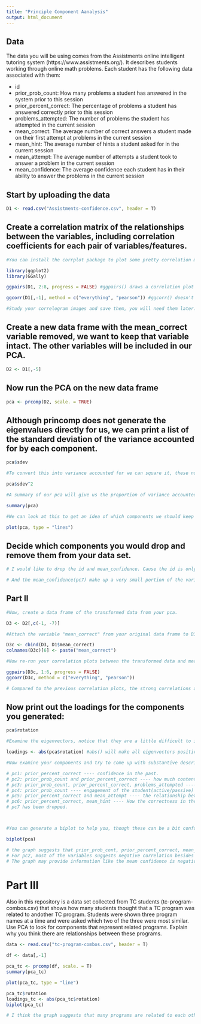 ```yaml
---
title: "Principle Component Aanalysis"
output: html_document
---
```

## Data
The data you will be using comes from the Assistments online intelligent tutoring system (https://www.assistments.org/). It describes students working through online math problems. Each student has the following data associated with them:

- id
- prior_prob_count: How many problems a student has answered in the system prior to this session
- prior_percent_correct: The percentage of problems a student has answered correctly prior to this session
- problems_attempted: The number of problems the student has attempted in the current session
- mean_correct: The average number of correct answers a student made on their first attempt at problems in the current session
- mean_hint: The average number of hints a student asked for in the current session
- mean_attempt: The average number of attempts a student took to answer a problem in the current session
- mean_confidence: The average confidence each student has in their ability to answer the problems in the current session

## Start by uploading the data
```r

D1 <- read.csv("Assistments-confidence.csv", header = T)

```

## Create a correlation matrix of the relationships between the variables, including correlation coefficients for each pair of variables/features.

```r
#You can install the corrplot package to plot some pretty correlation matrices (sometimes called correlograms)

library(ggplot2)
library(GGally)

ggpairs(D1, 2:8, progress = FALSE) #ggpairs() draws a correlation plot between all the columns you identify by number (second option, you don't need the first column as it is the student ID) and progress = FALSE stops a progress bar appearing as it renders your plot

ggcorr(D1[,-1], method = c("everything", "pearson")) #ggcorr() doesn't have an explicit option to choose variables so we need to use matrix notation to drop the id variable. We then need to choose a "method" which determines how to treat missing values (here we choose to keep everything, and then which kind of correlation calculation to use, here we are using Pearson correlation, the other options are "kendall" or "spearman")

#Study your correlogram images and save them, you will need them later. Take note of what is strongly related to the outcome variable of interest, mean_correct. 
```

## Create a new data frame with the mean_correct variable removed, we want to keep that variable intact. The other variables will be included in our PCA.

```r

D2 <- D1[,-5]

```

## Now run the PCA on the new data frame

```r

pca <- prcomp(D2, scale. = TRUE)

```

## Although princomp does not generate the eigenvalues directly for us, we can print a list of the standard deviation of the variance accounted for by each component.

```r

pca$sdev

#To convert this into variance accounted for we can square it, these numbers are proportional to the eigenvalue

pca$sdev^2

#A summary of our pca will give us the proportion of variance accounted for by each component

summary(pca)

#We can look at this to get an idea of which components we should keep and which we should drop

plot(pca, type = "lines")
```

## Decide which components you would drop and remove them from your data set.
```r

# I would like to drop the id and mean_confidence. Cause the id is only an identification of each student, it has no actual meaning for the numbers. And we need to exclude it for some procedures, dropping it is more convinent.

# And the mean_confidence(pc7) make up a very small portion of the variance. So it could be removed.

```

## Part II

```r
#Now, create a data frame of the transformed data from your pca.

D3 <- D2[,c(-1, -7)]

#Attach the variable "mean_correct" from your original data frame to D3.

D3c <- cbind(D3, D1$mean_correct)
colnames(D3c)[6] <- paste("mean_correct")

#Now re-run your correlation plots between the transformed data and mean_correct. If you had dropped some components would you have lost important infomation about mean_correct?

ggpairs(D3c, 1:6, progress = FALSE)
ggcorr(D3c, method = c("everything", "pearson")) 

# Compared to the previous correlation plots, the strong correlations are still captured for the transformed data. Only the very week ones are dropped, so we didn't lose important information.

```
## Now print out the loadings for the components you generated:

```r

pca$rotation

#Examine the eigenvectors, notice that they are a little difficult to interpret. It is much easier to make sense of them if we make them proportional within each component

loadings <- abs(pca$rotation) #abs() will make all eigenvectors positive

#Now examine your components and try to come up with substantive descriptions of what some might represent?

# pc1: prior_percent_correct ---- confidence in the past.
# pc2: prior_prob_count and prior_percent_correct ---- how much content the student have already been tested and how well the student comprehended.
# pc3: prior_prob_count, prior_percent_correct, problems_attempted ---- how experience the student is in this testing system
# pc4: prior_prob_count ---- engagement of the student(active/passive)
# pc5: prior_percent_correct and mean_attempt ---- the relationship between correctness and number of attempts.
# pc6: prior_percent_correct, mean_hint ---- How the correctness in the past suggests the frequency of using hint in current session.
# pc7 has been dropped.



#You can generate a biplot to help you, though these can be a bit confusing. They plot the transformed data by the first two components. Therefore, the axes represent the direction of maximum variance accounted for. Then mapped onto this point cloud are the original directions of the variables, depicted as red arrows. It is supposed to provide a visualization of which variables "go together". Variables that possibly represent the same underlying construct point in the same direction.  

biplot(pca)

# the graph suggests that prior_prob_cont, prior_percent_correct, mean_confidence goes the same direction for pc1 and mean_hint, problems_attempted, mean_attempts goes ont he other direction.
# For pc2, most of the variables suggests negative correlation besides prior_percent_correct.
# The graph may provide information like the mean confidence is negatively correlative with the mean_hints and the higher prior_percent_correct the lower the mean attempt.

```
# Part III  
Also in this repository is a data set collected from TC students (tc-program-combos.csv) that shows how many students thought that a TC program was related to andother TC program. Students were shown three program names at a time and were asked which two of the three were most similar. Use PCA to look for components that represent related programs. Explain why you think there are relationships between these programs.

```r

data <- read.csv("tc-program-combos.csv", header = T)

df <- data[,-1]

pca_tc <- prcomp(df, scale. = T)
summary(pca_tc)

plot(pca_tc, type = "line")

pca_tc$rotation
loadings_tc <- abs(pca_tc$rotation)
biplot(pca_tc)

# I think the graph suggests that many programs are related to each other since many variables are going the same direction and programs that can be see as branches of a larger subjects are tend to be on the same direction.

```





